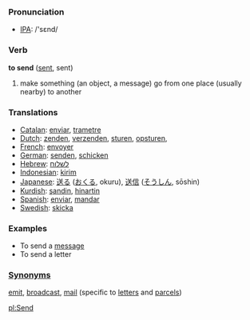 === Pronunciation ===
*[[w:IPA|IPA]]: /'sεnd/

=== Verb ===

'''to send''' ([[sent]], sent)

#make something (an object, a message) go from one place (usually nearby) to another

===Translations===

*[[Catalan]]: [[enviar]], [[trametre]]
*[[Dutch]]: [[zenden]], [[verzenden]], [[sturen]], [[opsturen]], 
*[[French]]: [[envoyer]]
*[[German]]: [[senden]], [[schicken]]
*[[Hebrew]]: [[לשלוח]]
*[[Indonesian]]: [[kirim]]
*[[Japanese]]: [[送る]] ([[おくる]], okuru), [[送信]] ([[そうしん]], sōshin)
*[[Kurdish]]: [[şandin]], [[hinartin]]
*[[Spanish]]: [[enviar]], [[mandar]]
*[[Swedish]]: [[skicka]]

===Examples===
*To send a [[message]]
*To send a letter

===[[Synonym]]s===
[[emit]], [[broadcast]], [[mail]] (specific to [[letter]]s and [[parcel]]s)

[[pl:Send]]